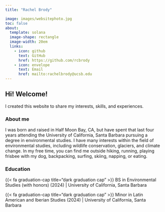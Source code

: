 ```yaml
---
title: "Rachel Brody"

image: images/websitephoto.jpg
toc: false
about:
  template: solana
  image-shape: rectangle
  image-width: 20em
  links:
    - icon: github 
      text: GitHub 
      href: https://github.com/rcbrody 
    - icon: envelope 
      text: Email 
      href: mailto:rachelbrody@ucsb.edu
---
```


## Hi! Welcome!

I created this website to share my interests, skills, and experiences.

### About me

I was born and raised in Half Moon Bay, CA, but have spent that last four years attending the University of California, Santa Barbara pursuing a degree in environmental studies. I have many interests within the field of environmental studies, including wildlife conservation, glaciers, and climate change. In my free time, you can find me outside hiking, running, playing frisbee with my dog, backpacking, surfing, skiing, napping, or eating.

### Education

{{< fa graduation-cap title="dark graduation cap" >}} BS in Environmental Studies (with honors) (2024) \| University of California, Santa Barbara

{{< fa graduation-cap title="dark graduation cap" >}} Minor in Latin American and Iberian Studies (2024) \| University of California, Santa Barbara

